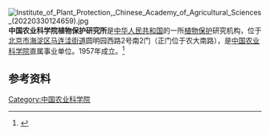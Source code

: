 [[File:Institute_of_Plant_Protection,_Chinese_Academy_of_Agricultural_Sciences_(20220330124659).jpg|thumb]]
'''中国农业科学院植物保护研究所'''是[[中华人民共和国|中华人民共和国]]的一所[[植物保护|植物保护]]研究机构，位于[[北京市|北京市]][[海淀区|海淀区]][[马连洼街道|马连洼街道]]圆明园西路2号南2门（正门位于农大南路），是[[中国农业科学院|中国农业科学院]]直属事业单位。1957年成立。<ref>{{Cite book|title=北京百科词典 • 科学技术卷|author=曹子西, 张登义, 曹增友主编; 张进京, 傅亿伸, 汪永宁等副主编|publisher=北京科学技术出版社|year=1992|isbn=|location=北京|pages=}}</ref>

== 参考资料 ==
{{reflist}}

[[Category:中国农业科学院|Category:中国农业科学院]]